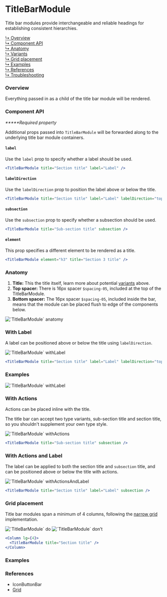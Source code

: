 



# TitleBarModule

Title bar modules provide interchangeable and reliable headings for establishing consistent hierarchies.

[↳ Overview](#overview)  
[↳ Component API](#component-api)  
[↳ Anatomy](#anatomy)  
[↳ Variants](#variants)  
[↳ Grid placement](#grid-placement)  
[↳ Examples](#examples)  
[↳ References](#references)  
[↳ Troubleshooting](#troubleshooting)

### Overview

Everything passed in as a child of the title bar module will be rendered.

<Canvas>
  <Story id="layout-modules-titlebarmodule--default" parameters={parameters} />
</Canvas>

### Component API

<ArgsTable />

_**\***Required property_

Additional props passed into `TitleBarModule` will be forwarded along to the underlying title bar module containers.

#### `label`

Use the `label` prop to specify whether a label should be used.

<Canvas withSource="none">
  <Default
    label="Label"
    element="h2"
    title="Section title"
    parameters={parameters}
  />
</Canvas>

```jsx
<TitleBarModule title="Section title" label="Label" />
```

#### `labelDirection`

Use the `labelDirection` prop to position the label above or below the title.

<Canvas withSource="none">
  <Default
    label="Label"
    labelDirection="bottom"
    element="h2"
    title="Section title"
    parameters={parameters}
  />
</Canvas>

```jsx
<TitleBarModule title="Section title" label="Label" labelDirection="top" />
```

#### `subsection`

Use the `subsection` prop to specify whether a subsection should be used.

<Canvas withSource="none">
  <Default title="Sub-section title" subsection parameters={parameters} />
</Canvas>

```jsx
<TitleBarModule title="Sub-section title" subsection />
```

#### `element`

This prop specifies a different element to be rendered as a title.

<Canvas withSource="none">
  <Default element="h3" title="Section 3 title" parameters={parameters} />
</Canvas>

```jsx
<TitleBarModule element="h3" title="Section 3 title" />
```

### Anatomy

1. **Title:** This the title itself, learn more about potential [variants](#variants) above.
2. **Top spacer:** There is 16px spacer `$spacing-05`, included at the top of the TitleBarModule.
3. **Bottom spacer:** The 16px spacer `$spacing-05`, included inside the bar, means that the module can be placed flush to edge of the components below.

<img alt="`TitleBarModule` anatomy" src={anatomy} />

### With Label

A label can be positioned above or below the title using `labelDirection`.

<img alt="`TitleBarModule` withLabel" src={withLabel} />

```jsx
<TitleBarModule title="Section title" label="Label" labelDirection="top" />
```

### Examples

<Row>
  <Column>
    <img alt="`TitleBarModule` withLabel" src={withLabelPositions} />
  </Column>
</Row>

### With Actions

Actions can be placed inline with the title.

The title bar can accept two type variants, sub-section title and section title, so you shouldn't supplement your own type style.

<img alt="`TitleBarModule` withActions" src={withActions} />

```jsx
<TitleBarModule title="Sub-section title" subsection />
```

### With Actions and Label

The label can be applied to both the section title and `subsection` title, and can be positioned above or below the title with actions.

<img alt="`TitleBarModule` withActionsAndLabel" src={withActionsAndLabel} />

```jsx
<TitleBarModule title="Section title" label="Label" subsection />
```

### Grid placement

Title bar modules span a minimum of 4 columns, following the [narrow grid](https://react.carbondesignsystem.com/?path=/docs/grid--narrow) implementation.

<Row>
  <Column>
    <img alt="`TitleBarModule` do" src={doImage} />
  </Column>

  <Column>
    <img alt="`TitleBarModule` don’t" src={dont} />
  </Column>
</Row>

```jsx
<Column lg={4}>
  <TitleBarModule title="Section title" />
</Column>
```

### Examples

<Row>
  <Detail />
  <Overview />
</Row>

### References

- <LinkTo kind="patterns-iconbuttonbar" story="default">
    IconButtonBar
  </LinkTo>
- [Grid](https://react.carbondesignsystem.com/?path=/docs/grid--narrow)

<Troubleshooting />
